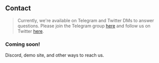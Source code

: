 ## Contact

> Currently, we're available on Telegram and Twitter DMs to answer questions. Please join the Telegram group <a href="https://t.me/+tY-bKbPLixw1MmI5">here</a> and follow us on Twitter <a href="https://twitter.com/usedispatch">here</a>. 

### Coming soon!

Discord, demo site, and other ways to reach us.










